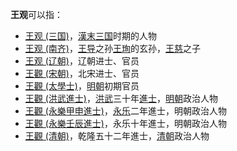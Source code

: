 '''王观'''可以指：
* [[王观_(三国)|王观 (三国)]]，[[東漢末年|漢末]][[三国|三国]]时期的人物
* [[王观_(南齐)|王观 (南齐)]]，[[王导|王导]]之孙[[王珣|王珣]]的玄孙，[[王慈|王慈]]之子
* [[王观_(辽朝)|王观 (辽朝)]]，辽朝进士、官员
* [[王觀_(宋朝)|王觀 (宋朝)]]，北宋进士、官员
* [[王觀_(太學士)|王觀 (太學士)]]，[[明朝|明朝]]初期官员
* [[王觀_(洪武進士)|王觀 (洪武進士)]]，[[洪武|洪武]]三十年[[進士|進士]]，[[明朝|明朝]]政治人物
* [[王觀_(永樂甲申進士)|王觀 (永樂甲申進士)]]，[[永乐_(明朝)|永乐]]二年進士，明朝政治人物
* [[王觀_(永樂壬辰進士)|王觀 (永樂壬辰進士)]]，永乐十年進士，明朝政治人物
* [[王觀_(清朝)|王觀 (清朝)]]，乾隆五十二年進士，[[清朝|清朝]]政治人物
{{disambig|cat=二字王姓人名消歧义|guan}}